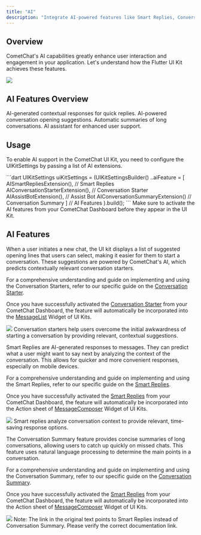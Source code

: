 ```yaml
---
title: "AI"
description: "Integrate AI-powered features like Smart Replies, Conversation Starters, and Conversation Summary into your Flutter app with CometChat UI Kit."
---
```


## Overview

CometChat's AI capabilities greatly enhance user interaction and engagement in your application. Let's understand how the Flutter UI Kit achieves these features.

<Frame caption="AI Features Overview" alt="CometChat AI features interface showing smart replies and conversation tools">
  <img src="/images/5b57feb3-ai_overview-e181192385baa430f73f90e7a24690e8.png" />
</Frame>

## AI Features Overview

<CardGroup cols={2}>
<Card title="Smart Replies" icon="message-square">
  AI-generated contextual responses for quick replies.
</Card>
<Card title="Conversation Starters" icon="play">
  AI-powered conversation opening suggestions.
</Card>
<Card title="Conversation Summary" icon="file-text">
  Automatic summaries of long conversations.
</Card>
<Card title="Assist Bot" icon="bot">
  AI assistant for enhanced user support.
</Card>
</CardGroup>

## Usage

<Steps>
<Step title="Integration">

To enable AI support in the CometChat UI Kit, you need to configure the UIKitSettings by passing a list of AI extensions.

<Tabs>
<Tab title="Dart">
```dart
UIKitSettings uiKitSettings = (UIKitSettingsBuilder()
  ..aiFeature =  [
    AISmartRepliesExtension(), // Smart Replies
    AIConversationStarterExtension(), // Conversation Starter
    AIAssistBotExtension(), // Assist Bot
    AIConversationSummaryExtension() // Conversation Summary
  ] // AI Features
).build();
```

</Tab>

</Tabs>

<Info>
Make sure to activate the AI features from your CometChat Dashboard before they appear in the UI Kit.
</Info>

</Step>
</Steps>

## AI Features

<AccordionGroup>
<Accordion title="Conversation Starters" icon="play">

When a user initiates a new chat, the UI kit displays a list of suggested opening lines that users can select, making it easier for them to start a conversation. These suggestions are powered by CometChat's AI, which predicts contextually relevant conversation starters.

For a comprehensive understanding and guide on implementing and using the Conversation Starters, refer to our specific guide on the [Conversation Starter](/fundamentals/ai-user-copilot/conversation-starter).

Once you have successfully activated the [Conversation Starter](/fundamentals/ai-user-copilot/conversation-starter) from your CometChat Dashboard, the feature will automatically be incorporated into the [MessageList](/ui-kit/flutter/message-list) Widget of UI Kits.

<Frame caption="Conversation Starters Interface" alt="AI-powered conversation starter suggestions displayed in chat interface">
  <img src="/images/66b628b9-conversation_starter-3e07b0394f72d62c55b12b25d1794add.png" />
</Frame>

<Tip>
Conversation starters help users overcome the initial awkwardness of starting a conversation by providing relevant, contextual suggestions.
</Tip>

</Accordion>

<Accordion title="Smart Replies" icon="message-square">

Smart Replies are AI-generated responses to messages. They can predict what a user might want to say next by analyzing the context of the conversation. This allows for quicker and more convenient responses, especially on mobile devices.

For a comprehensive understanding and guide on implementing and using the Smart Replies, refer to our specific guide on the [Smart Replies](/fundamentals/ai-user-copilot/smart-replies).

Once you have successfully activated the [Smart Replies](/fundamentals/ai-user-copilot/smart-replies) from your CometChat Dashboard, the feature will automatically be incorporated into the Action sheet of [MessageComposer](/ui-kit/flutter/message-composer) Widget of UI Kits.

<Frame caption="Smart Replies Interface" alt="AI-generated smart reply suggestions in message composer">
  <img src="/images/40a16cf4-smart_reply-2e4a1f4ec165b8c700852e0395379806.png" />
</Frame>

<Check>
Smart replies analyze conversation context to provide relevant, time-saving response options.
</Check>

</Accordion>

<Accordion title="Conversation Summary" icon="file-text">

The Conversation Summary feature provides concise summaries of long conversations, allowing users to catch up quickly on missed chats. This feature uses natural language processing to determine the main points in a conversation.

For a comprehensive understanding and guide on implementing and using the Conversation Summary, refer to our specific guide on the [Conversation Summary](/fundamentals/ai-user-copilot/conversation-summary).

Once you have successfully activated the [Smart Replies](/fundamentals/ai-user-copilot/smart-replies) from your CometChat Dashboard, the feature will automatically be incorporated into the Action sheet of [MessageComposer](/ui-kit/flutter/message-composer) Widget of UI Kits.

<Frame caption="Conversation Summary Interface" alt="AI-generated conversation summary showing key points and highlights">
  <img src="/images/d9a79e08-conversation_summary-3263d5620276113b3301c76d9ea170d8.png" />
</Frame>

<Warning>
Note: The link in the original text points to Smart Replies instead of Conversation Summary. Please verify the correct documentation link.
</Warning>

</Accordion>
</AccordionGroup>
